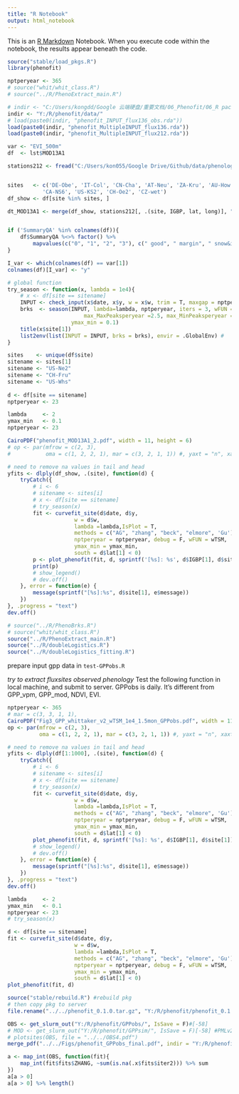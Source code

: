 ```yaml
---
title: "R Notebook"
output: html_notebook
---
```


This is an [R Markdown](http://rmarkdown.rstudio.com) Notebook. When you execute code within the notebook, the results appear beneath the code. 

```r
source("stable/load_pkgs.R")
library(phenofit)

nptperyear <- 365
# source("whit/whit_class.R")
# source("../R/PhenoExtract_main.R")

# indir <- "C:/Users/kongdd/Google 云端硬盘/重要文档/06_Phenofit/06_R package/"
indir <- "Y:/R/phenofit/data/"
# load(paste0(indir, "phenofit_INPUT_flux136_obs.rda"))
load(paste0(indir, "phenofit_MultipleINPUT_flux136.rda"))
load(paste0(indir, "phenofit_MultipleINPUT_flux212.rda"))

var <- "EVI_500m"
df  <- lst$MOD13A1

stations212 <- fread("C:/Users/kon055/Google Drive/Github/data/phenology/station/flux-212.txt")


sites   <- c('DE-Obe', 'IT-Col', 'CN-Cha', 'AT-Neu', 'ZA-Kru', 'AU-How', 
           'CA-NS6', 'US-KS2', 'CH-Oe2', 'CZ-wet')
df_show <- df[site %in% sites, ]

dt_MOD13A1 <- merge(df_show, stations212[, .(site, IGBP, lat, long)], "site") %>% reorder_name(c("site", "IGBP", "lat", "long"))


if ('SummaryQA' %in% colnames(df)){
    df$SummaryQA %<>% factor() %>% 
        mapvalues(c("0", "1", "2", "3"), c(" good", " margin", " snow&ice", " cloud"))
}

I_var <- which(colnames(df) == var[1])
colnames(df)[I_var] <- "y"

# global function
try_season <- function(x, lambda = 1e4){
    # x <- df[site == sitename]
    INPUT <- check_input(x$date, x$y, w = x$w, trim = T, maxgap = nptperyear / 4)
    brks  <- season(INPUT, lambda=lambda, nptperyear, iters = 3, wFUN = wTSM, IsPlot = TRUE,
                        max_MaxPeaksperyear =2.5, max_MinPeaksperyear = 3.5, 
                    ymax_min = 0.1)
    title(x$site[1])
    list2env(list(INPUT = INPUT, brks = brks), envir = .GlobalEnv) #
}

sites    <- unique(df$site)
sitename <- sites[1]
sitename <- "US-Ne2"
sitename <- "CH-Fru"
sitename <- "US-Whs"
    
d <- df[site == sitename]
nptperyear <- 23
```

```r
lambda     <- 2
ymax_min   <- 0.1
nptperyear <- 23

CairoPDF("phenofit_MOD13A1_2.pdf", width = 11, height = 6)
# op <- par(mfrow = c(2, 3),
#           oma = c(1, 2, 2, 1), mar = c(3, 2, 1, 1)) #, yaxt = "n", xaxt = "n"

# need to remove na values in tail and head
yfits <- dlply(df_show, .(site), function(d) {
    tryCatch({
        # i <- 6
        # sitename <- sites[i]
        # x <- df[site == sitename]
        # try_season(x)
        fit <- curvefit_site(d$date, d$y, 
                     w = d$w,
                     lambda =lambda,IsPlot = T, 
                     methods = c("AG", "zhang", "beck", "elmore", 'Gu'), #,"klos"
                     nptperyear = nptperyear, debug = F, wFUN = wTSM, 
                     ymax_min = ymax_min, 
                     south = d$lat[1] < 0)
        p <- plot_phenofit(fit, d, sprintf('[%s]: %s', d$IGBP[1], d$site[1]))
        print(p)
        # show_legend()
        # dev.off()
    }, error = function(e) {
        message(sprintf("[%s]:%s", d$site[1], e$message))
    })
}, .progress = "text")
dev.off()
```

```r
# source("../R/PhenoBrks.R")
# source("whit/whit_class.R")
source("../R/PhenoExtract_main.R")
source("../R/doubleLogistics.R")
source("../R/doubleLogistics_fitting.R")
```

prepare input gpp data in `test-GPPobs.R`

*try to extract fluxsites observed phenology*
Test the following function in local machine, and submit to server.
GPPobs is daily. It's different from GPP_vpm, GPP_mod, NDVI, EVI.

```r
nptperyear <- 365
# mar = c(3, 3, 1, 1),
CairoPDF("Fig3_GPP_whittaker_v2_wTSM_1e4_1.5mon_GPPobs.pdf", width = 11, height = 6)
op <- par(mfrow = c(2, 3),
          oma = c(1, 2, 2, 1), mar = c(3, 2, 1, 1)) #, yaxt = "n", xaxt = "n"

# need to remove na values in tail and head
yfits <- dlply(df[1:1000], .(site), function(d) {
    tryCatch({
        # i <- 6
        # sitename <- sites[i]
        # x <- df[site == sitename]
        # try_season(x)
        fit <- curvefit_site(d$date, d$y, 
                     w = d$w,
                     lambda =lambda,IsPlot = T, 
                     methods = c("AG", "zhang", "beck", "elmore", 'Gu'), #,"klos"
                     nptperyear = nptperyear, debug = F, wFUN = wTSM, 
                     ymax_min = ymax_min, 
                     south = d$lat[1] < 0)
        plot_phenofit(fit, d, sprintf('[%s]: %s', d$IGBP[1], d$site[1]))
        # show_legend()
        # dev.off()
    }, error = function(e) {
        message(sprintf("[%s]:%s", d$site[1], e$message))
    })
}, .progress = "text")
dev.off()

lambda     <- 2
ymax_min   <- 0.1
nptperyear <- 23
# try_season(x)

d <- df[site == sitename]
fit <- curvefit_site(d$date, d$y, 
                     w = d$w,
                     lambda =lambda,IsPlot = T, 
                     methods = c("AG", "zhang", "beck", "elmore", 'Gu')[1], #,"klos"
                     nptperyear = nptperyear, debug = F, wFUN = wTSM, 
                     ymax_min = ymax_min, 
                     south = d$lat[1] < 0)
plot_phenofit(fit, d)
```

```r
source("stable/rebuild.R") #rebuild pkg
# then copy pkg to server
file.rename("../../phenofit_0.1.0.tar.gz", "Y:/R/phenofit/phenofit_0.1.0.tar.gz")
```

```r
OBS <- get_slurm_out("Y:/R/phenofit/GPPobs/", IsSave = F)#[-58]
# MOD <- get_slurm_out("Y:/R/phenofit/GPPsim/", IsSave = F)[-58] #PMLv2 GPP
# plotsites(OBS, file = "../../OBS4.pdf")
merge_pdf("../../Figs/phenofit_GPPobs_final.pdf", indir = "Y:/R/phenofit/Figs/")
```

```r
a <- map_int(OBS, function(fit){
    map_int(fit$fits$ZHANG, ~sum(is.na(.x$fits$iter2))) %>% sum
})
a[a > 0]
a[a > 0] %>% length()
```
